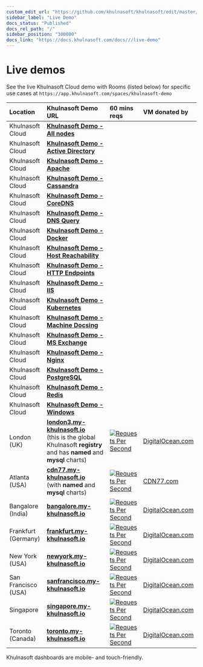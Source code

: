 ```yaml
---
custom_edit_url: "https://github.com/khulnasoft/khulnasoft/edit/master/docs/Demo-Sites.md"
sidebar_label: "Live Demo"
docs_status: "Published"
docs_rel_path: "/"
sidebar_position: "300000"
docs_link: "https://docs.khulnasoft.com/docs///live-demo"
---
```



# Live demos

See the live Khulnasoft Cloud demo with Rooms (listed below) for specific use cases at `https://app.khulnasoft.com/spaces/khulnasoft-demo`

| Location            | Khulnasoft Demo URL                                                                                                                                | 60 mins reqs                                                                                                                                                                                                                                                 | VM donated by                                      |
|:--------------------|:------------------------------------------------------------------------------------------------------------------------------------------------|:-------------------------------------------------------------------------------------------------------------------------------------------------------------------------------------------------------------------------------------------------------------|:---------------------------------------------------|
| Khulnasoft Cloud       | **[Khulnasoft Demo - All nodes](https://app.khulnasoft.com/spaces/khulnasoft-demo/rooms/all-nodes/overview)**                                          |                                                                                                                                                                                                                                                              |                                                    |
| Khulnasoft Cloud       | **[Khulnasoft Demo - Active Directory](https://app.khulnasoft.com/spaces/khulnasoft-demo/rooms/active-directory/overview)**                            |                                                                                                                                                                                                                                                              |                                                    |
| Khulnasoft Cloud       | **[Khulnasoft Demo - Apache](https://app.khulnasoft.com/spaces/khulnasoft-demo/rooms/apache/overview)**                                                |                                                                                                                                                                                                                                                              |                                                    |
| Khulnasoft Cloud       | **[Khulnasoft Demo - Cassandra](https://app.khulnasoft.com/spaces/khulnasoft-demo/rooms/cassandra/overview)**                                          |                                                                                                                                                                                                                                                              |                                                    |
| Khulnasoft Cloud       | **[Khulnasoft Demo - CoreDNS](https://app.khulnasoft.com/spaces/khulnasoft-demo/rooms/coredns/overview)**                                              |                                                                                                                                                                                                                                                              |                                                    |
| Khulnasoft Cloud       | **[Khulnasoft Demo - DNS Query](https://app.khulnasoft.com/spaces/khulnasoft-demo/rooms/dns-query/overview)**                                          |                                                                                                                                                                                                                                                              |                                                    |
| Khulnasoft Cloud       | **[Khulnasoft Demo - Docker](https://app.khulnasoft.com/spaces/khulnasoft-demo/rooms/docker/overview)**                                                |                                                                                                                                                                                                                                                              |                                                    |
| Khulnasoft Cloud       | **[Khulnasoft Demo - Host Reachability](https://app.khulnasoft.com/spaces/khulnasoft-demo/rooms/host-reachability/overview)**                          |                                                                                                                                                                                                                                                              |                                                    |
| Khulnasoft Cloud       | **[Khulnasoft Demo - HTTP Endpoints](https://app.khulnasoft.com/spaces/khulnasoft-demo/rooms/http-endpoints/overview)**                                |                                                                                                                                                                                                                                                              |                                                    |
| Khulnasoft Cloud       | **[Khulnasoft Demo - IIS](https://app.khulnasoft.com/spaces/khulnasoft-demo/rooms/iis/overview)**                                                      |                                                                                                                                                                                                                                                              |                                                    |
| Khulnasoft Cloud       | **[Khulnasoft Demo - Kubernetes](https://app.khulnasoft.com/spaces/khulnasoft-demo/rooms/kubernetes/kubernetes)**                                      |                                                                                                                                                                                                                                                              |                                                    |
| Khulnasoft Cloud       | **[Khulnasoft Demo - Machine Docsing](https://app.khulnasoft.com/spaces/khulnasoft-demo/rooms/machine-docsing/overview)**                            |                                                                                                                                                                                                                                                              |                                                    |
| Khulnasoft Cloud       | **[Khulnasoft Demo - MS Exchange](https://app.khulnasoft.com/spaces/khulnasoft-demo/rooms/ms-exchange/overview)**                                      |                                                                                                                                                                                                                                                              |                                                    |
| Khulnasoft Cloud       | **[Khulnasoft Demo - Nginx](https://app.khulnasoft.com/spaces/khulnasoft-demo/rooms/nginx/overview)**                                                  |                                                                                                                                                                                                                                                              |                                                    |
| Khulnasoft Cloud       | **[Khulnasoft Demo - PostgreSQL](https://app.khulnasoft.com/spaces/khulnasoft-demo/rooms/postgresql/overview)**                                        |                                                                                                                                                                                                                                                              |                                                    |
| Khulnasoft Cloud       | **[Khulnasoft Demo - Redis](https://app.khulnasoft.com/spaces/khulnasoft-demo/rooms/redis/overview)**                                                  |                                                                                                                                                                                                                                                              |                                                    |
| Khulnasoft Cloud       | **[Khulnasoft Demo - Windows](https://app.khulnasoft.com/spaces/khulnasoft-demo/rooms/windows/overview)**                                              |                                                                                                                                                                                                                                                              |                                                    |
| London (UK)         | **[london3.my-khulnasoft.io](https://london3.my-khulnasoft.io)**<br/>(this is the global Khulnasoft **registry** and has **named** and **mysql** charts) | [![Requests Per Second](https://london3.my-khulnasoft.io/api/v1/badge.svg?chart=khulnasoft.requests&dimensions=requests&after=-3600&options=unaligned&group=sum&label=reqs&units=empty&value_color=blue&precision=0&v42)](https://london3.my-khulnasoft.io)           | [DigitalOcean.com](https://m.do.co/c/83dc9f941745) |
| Atlanta (USA)       | **[cdn77.my-khulnasoft.io](https://cdn77.my-khulnasoft.io)**<br/>(with **named** and **mysql** charts)                                                | [![Requests Per Second](https://cdn77.my-khulnasoft.io/api/v1/badge.svg?chart=khulnasoft.requests&dimensions=requests&after=-3600&options=unaligned&group=sum&label=reqs&units=empty&value_color=blue&precision=0&v42)](https://cdn77.my-khulnasoft.io)               | [CDN77.com](https://www.cdn77.com/)                |
| Bangalore (India)   | **[bangalore.my-khulnasoft.io](https://bangalore.my-khulnasoft.io)**                                                                                  | [![Requests Per Second](https://bangalore.my-khulnasoft.io/api/v1/badge.svg?chart=khulnasoft.requests&dimensions=requests&after=-3600&options=unaligned&group=sum&label=reqs&units=empty&value_color=blue&precision=0&v42)](https://bangalore.my-khulnasoft.io)       | [DigitalOcean.com](https://m.do.co/c/83dc9f941745) |
| Frankfurt (Germany) | **[frankfurt.my-khulnasoft.io](https://frankfurt.my-khulnasoft.io)**                                                                                  | [![Requests Per Second](https://frankfurt.my-khulnasoft.io/api/v1/badge.svg?chart=khulnasoft.requests&dimensions=requests&after=-3600&options=unaligned&group=sum&label=reqs&units=empty&value_color=blue&precision=0&v42)](https://frankfurt.my-khulnasoft.io)       | [DigitalOcean.com](https://m.do.co/c/83dc9f941745) |
| New York (USA)      | **[newyork.my-khulnasoft.io](https://newyork.my-khulnasoft.io)**                                                                                      | [![Requests Per Second](https://newyork.my-khulnasoft.io/api/v1/badge.svg?chart=khulnasoft.requests&dimensions=requests&after=-3600&options=unaligned&group=sum&label=reqs&units=empty&value_color=blue&precision=0&v42)](https://newyork.my-khulnasoft.io)           | [DigitalOcean.com](https://m.do.co/c/83dc9f941745) |
| San Francisco (USA) | **[sanfrancisco.my-khulnasoft.io](https://sanfrancisco.my-khulnasoft.io)**                                                                            | [![Requests Per Second](https://sanfrancisco.my-khulnasoft.io/api/v1/badge.svg?chart=khulnasoft.requests&dimensions=requests&after=-3600&options=unaligned&group=sum&label=reqs&units=empty&value_color=blue&precision=0&v42)](https://sanfrancisco.my-khulnasoft.io) | [DigitalOcean.com](https://m.do.co/c/83dc9f941745) |
| Singapore           | **[singapore.my-khulnasoft.io](https://singapore.my-khulnasoft.io)**                                                                                  | [![Requests Per Second](https://singapore.my-khulnasoft.io/api/v1/badge.svg?chart=khulnasoft.requests&dimensions=requests&after=-3600&options=unaligned&group=sum&label=reqs&units=empty&value_color=blue&precision=0&v42)](https://singapore.my-khulnasoft.io)       | [DigitalOcean.com](https://m.do.co/c/83dc9f941745) |
| Toronto (Canada)    | **[toronto.my-khulnasoft.io](https://toronto.my-khulnasoft.io)**                                                                                      | [![Requests Per Second](https://toronto.my-khulnasoft.io/api/v1/badge.svg?chart=khulnasoft.requests&dimensions=requests&after=-3600&options=unaligned&group=sum&label=reqs&units=empty&value_color=blue&precision=0&v42)](https://toronto.my-khulnasoft.io)           | [DigitalOcean.com](https://m.do.co/c/83dc9f941745) |

Khulnasoft dashboards are mobile- and touch-friendly.
